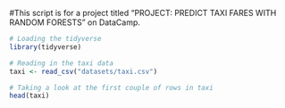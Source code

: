 #This script is for a project titled "PROJECT: PREDICT TAXI FARES WITH RANDOM FORESTS" on DataCamp.

```r
# Loading the tidyverse
library(tidyverse)

# Reading in the taxi data
taxi <- read_csv("datasets/taxi.csv")

# Taking a look at the first couple of rows in taxi
head(taxi)
```
